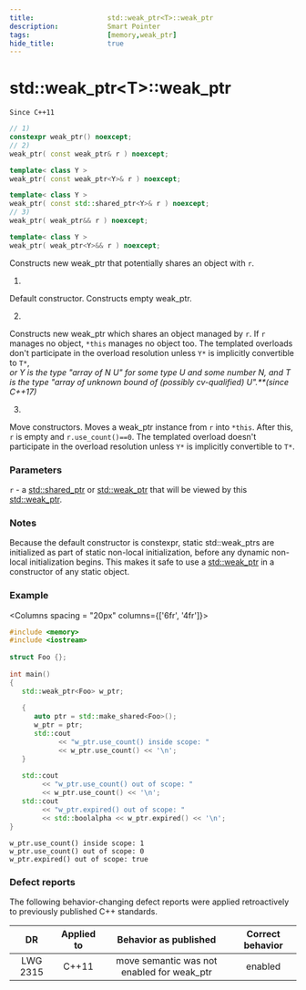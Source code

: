 ```yaml
---
title:                  std::weak_ptr<T>::weak_ptr
description:            Smart Pointer
tags:                   [memory,weak_ptr]
hide_title:             true
---
```



# std::weak_ptr&lt;T>::weak_ptr

`Since C++11`
```cpp
// 1)
constexpr weak_ptr() noexcept;
// 2)
weak_ptr( const weak_ptr& r ) noexcept;

template< class Y >
weak_ptr( const weak_ptr<Y>& r ) noexcept;

template< class Y >
weak_ptr( const std::shared_ptr<Y>& r ) noexcept;
// 3)
weak_ptr( weak_ptr&& r ) noexcept;

template< class Y >
weak_ptr( weak_ptr<Y>&& r ) noexcept;
```

Constructs new weak_ptr that potentially shares an object with `r`.

1) <br/>
Default constructor. Constructs empty weak_ptr.

2) <br/> 
Constructs new weak_ptr which shares an object managed by `r`. If `r` manages no object, 
`*this` manages no object too. The templated overloads don't participate in the overload resolution unless `Y*` is implicitly convertible to `T*`, <br/>
*or Y is the type "array of N U" for some type U and some number N, and T is the type "array of unknown bound of (possibly cv-qualified) U".**(since C++17)*

3) <br/>
Move constructors. Moves a weak_ptr instance from `r` into `*this`. After this, `r` is empty and `r.use_count()==0`. 
The templated overload doesn't participate in the overload resolution unless `Y*` is implicitly convertible to `T*`.

### Parameters
`r`	-	a [std::shared_ptr](../shared_ptr) or [std::weak_ptr](../weak_ptr) that will be viewed by this [std::weak_ptr](../weak_ptr).

### Notes
Because the default constructor is constexpr, static std::weak_ptrs are initialized as part of static non-local initialization, 
before any dynamic non-local initialization begins. This makes it safe to use a [std::weak_ptr](../weak_ptr) in a constructor of any static object.

### Example

<Columns spacing = "20px" columns={['6fr', '4fr']}>
<div>

```cpp
#include <memory>
#include <iostream>
 
struct Foo {};
 
int main()
{
   std::weak_ptr<Foo> w_ptr;
 
   {
      auto ptr = std::make_shared<Foo>();
      w_ptr = ptr;
      std::cout 
            << "w_ptr.use_count() inside scope: " 
            << w_ptr.use_count() << '\n';
   }
 
   std::cout 
        << "w_ptr.use_count() out of scope: " 
        << w_ptr.use_count() << '\n';
   std::cout 
        << "w_ptr.expired() out of scope: " 
        << std::boolalpha << w_ptr.expired() << '\n';
}
```

</div>

<div>

```plaintext title="Result"
w_ptr.use_count() inside scope: 1
w_ptr.use_count() out of scope: 0
w_ptr.expired() out of scope: true
```

</div>
</Columns>

### Defect reports
The following behavior-changing defect reports were applied retroactively to previously published C++ standards.

|    DR    | Applied to |            Behavior as published           | Correct behavior |
|:--------:|:----------:|:------------------------------------------:|:----------------:|
| LWG 2315 | C++11      | move semantic was not enabled for weak_ptr | enabled          |